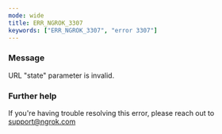 ```yaml
---
mode: wide
title: ERR_NGROK_3307
keywords: ["ERR_NGROK_3307", "error 3307"]
---
```


### Message

URL "state" parameter is invalid.

### Further help

If you're having trouble resolving this error, please reach out to [support@ngrok.com](mailto:support@ngrok.com?subject=Help%20with%20ERR_NGROK_3307)
